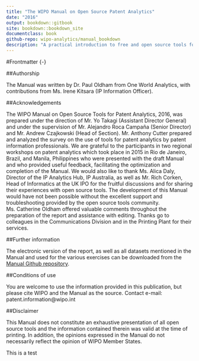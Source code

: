 ```yaml
--- 
title: "The WIPO Manual on Open Source Patent Analytics"
date: "2016"
output: bookdown::gitbook
site: bookdown::bookdown_site
documentclass: book
github-repo: wipo-analytics/manual_bookdown
description: "A practical introduction to free and open source tools for patent analytics."
---
```

#Frontmatter {-}

##Authorship

The Manual was written by Dr. Paul Oldham from One World Analytics, with contributions from Ms. Irene Kitsara (IP Information Officer).

##Acknowledgements 

The WIPO Manual on Open Source Tools for Patent Analytics, 2016, was prepared under the direction of Mr. Yo Takagi (Assistant Director General) and under the supervision of Mr. Alejandro Roca Campaña (Senior Director) and Mr. Andrew Czajkowski (Head of Section). Mr. Anthony Cutter prepared and analyzed the survey on the use of tools for patent analytics by patent information professionals. We are grateful to the participants in two regional workshops on patent analytics which took place in 2015 in Rio de Janeiro, Brazil, and Manila, Philippines who were presented with the draft Manual and who provided useful feedback, facilitating the optimization and completion of the Manual. We would also like to thank Ms. Alica Daly, Director of the IP Analytics Hub, IP Australia, as well as Mr. Rich Corken, Head of Informatics at the UK IPO for the fruitful discussions and for sharing their experiences with open source tools. The development of this Manual would have not been possible without the excellent support and troubleshooting provided by the open source tools community.  Ms. Catherine Oldham offered valuable comments throughout the preparation of the report and assistance with editing.  Thanks go to colleagues in the Communications Division and in the Printing Plant for their services. 

##Further information

The electronic version of the report, as well as all datasets mentioned in the Manual and used for the various exercises can be downloaded from the [Manual Github repository](https://github.com/wipo-analytics). 

##Conditions of use

You are welcome to use the information provided in this publication, but please cite WIPO and the Manual as the source. Contact e-mail: patent.information@wipo.int 

##Disclaimer

This Manual does not constitute an exhaustive presentation of all open source tools and the information contained therein was valid at the time of printing.  In addition, the opinions expressed in the Manual do not necessarily reflect the opinion of WIPO Member States.

This is a test

